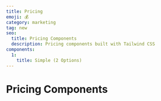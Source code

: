```yaml
---
title: Pricing
emoji: 💰
category: marketing
tag: new
seo:
  title: Pricing Components
  description: Pricing components built with Tailwind CSS
components:
  1:
    title: Simple (2 Options)
---
```


# Pricing Components

<CollectionList
  componentsData={componentsData}
  componentContainer={componentContainer}
/>
